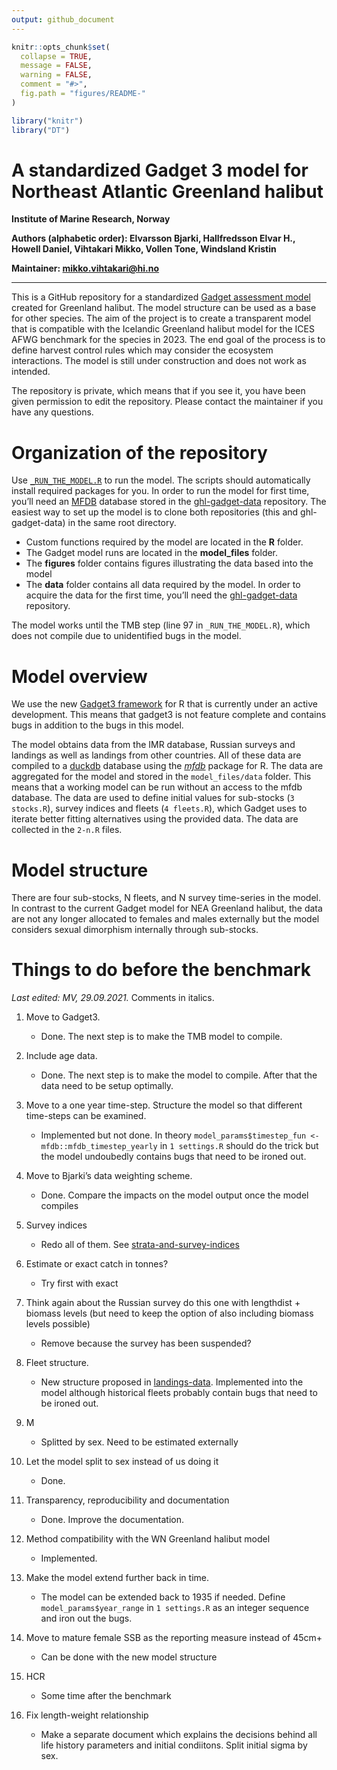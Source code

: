 ```yaml
---
output: github_document
---
```


```r
knitr::opts_chunk$set(
  collapse = TRUE,
  message = FALSE,
  warning = FALSE,
  comment = "#>",
  fig.path = "figures/README-"
)

library("knitr")
library("DT")
```

# A standardized Gadget 3 model for Northeast Atlantic Greenland halibut
**Institute of Marine Research, Norway**

**Authors (alphabetic order): Elvarsson Bjarki, Hallfredsson Elvar H., Howell Daniel, Vihtakari Mikko, Vollen Tone, Windsland Kristin**

**Maintainer: <mikko.vihtakari@hi.no>** 

----

This is a GitHub repository for a standardized [Gadget assessment model](https://gadget-framework.github.io/gadget3/) created for Greenland halibut. The model structure can be used as a base for other species. The aim of the project is to create a transparent model that is compatible with the Icelandic Greenland halibut model for the ICES AFWG benchmark for the species in 2023. The end goal of the process is to define harvest control rules which may consider the ecosystem interactions. The model is still under construction and does not work as intended. 

The repository is private, which means that if you see it, you have been given permission to edit the repository. Please contact the maintainer if you have any questions.

# Organization of the repository

Use [`_RUN_THE_MODEL.R`](https://github.com/DeepWaterIMR/ghl-gadget3/blob/master/_RUN_THE_MODEL.R) to run the model. The scripts should automatically install required packages for you. In order to run the model for first time, you'll need an [MFDB](https://cran.r-project.org/web/packages/mfdb/index.html) database stored in the [ghl-gadget-data](https://github.com/DeepWaterIMR/ghl-gadget-data) repository. The easiest way to set up the model is to clone both repositories (this and ghl-gadget-data) in the same root directory. 

* Custom functions required by the model are located in the **R** folder.
* The Gadget model runs are located in the **model_files** folder. 
* The **figures** folder contains figures illustrating the data based into the model
* The **data** folder contains all data required by the model. In order to acquire the data for the first time, you'll need the [ghl-gadget-data](https://github.com/DeepWaterIMR/ghl-gadget-data) repository.

The model works until the TMB step (line 97 in `_RUN_THE_MODEL.R`), which does not compile due to unidentified bugs in the model.

# Model overview

We use the new [Gadget3 framework](https://gadget-framework.github.io/gadget3/) for R that is currently under an active development. This means that gadget3 is not feature complete and contains bugs in addition to the bugs in this model. 

The model obtains data from the IMR database, Russian surveys and landings as well as landings from other countries. All of these data are compiled to a [duckdb](https://cran.r-project.org/web/packages/duckdb/index.html) database using the [*mfdb*](https://cran.r-project.org/web/packages/mfdb/index.html) package for R. The data are aggregated for the model and stored in the `model_files/data` folder. This means that a working model can be run without an access to the mfdb database. The data are used to define initial values for sub-stocks (`3 stocks.R`), survey indices and fleets (`4 fleets.R`), which Gadget uses to iterate better fitting alternatives using the provided data. The data are collected in the `2-n.R` files. 

# Model structure

There are four sub-stocks, N fleets, and N survey time-series in the model. In contrast to the current Gadget model for NEA Greenland halibut, the data are not any longer allocated to females and males externally but the model considers sexual dimorphism internally through sub-stocks. 

# Things to do before the benchmark

*Last edited: MV, 29.09.2021.* Comments in italics.

1.  Move to Gadget3. 

    - Done. The next step is to make the TMB model to compile.
    
2.  Include age data. 

    - Done. The next step is to make the model to compile. After that the data need to be setup optimally.
      
3.  Move to a one year time-step. Structure the model so that different time-steps can be examined.

    - Implemented but not done. In theory `model_params$timestep_fun <- mfdb::mfdb_timestep_yearly` in `1 settings.R` should do the trick but the model undoubedly contains bugs that need to be ironed out.

4.  Move to Bjarki's data weighting scheme.

    - Done. Compare the impacts on the model output once the model compiles

5.  Survey indices

    - Redo all of them. See [strata-and-survey-indices](https://github.com/DeepWaterIMR/ghl-gadget-data/blob/main/docs/strata-and-survey-indices.Rmd)

6.  Estimate or exact catch in tonnes? 

    - Try first with exact

7.  Think again about the Russian survey do this one with lengthdist + biomass levels (but need to keep the option of also including biomass levels possible)

    - Remove because the survey has been suspended?

8.  Fleet structure. 
  
    - New structure proposed in [landings-data](https://github.com/DeepWaterIMR/ghl-gadget-data/blob/main/docs/landings-data.Rmd). Implemented into the model although historical fleets probably contain bugs that need to be ironed out.

9.  M 
  
    - Splitted by sex. Need to be estimated externally

10. Let the model split to sex instead of us doing it

    - Done.

11. Transparency, reproducibility and documentation

    - Done. Improve the documentation.

13. Method compatibility with the WN Greenland halibut model

    - Implemented.

14. Make the model extend further back in time. 

    - The model can be extended back to 1935 if needed. Define `model_params$year_range` in `1 settings.R` as an integer sequence and iron out the bugs.

15. Move to mature female SSB as the reporting measure instead of 45cm+
  
    - Can be done with the new model structure

16. HCR

    - Some time after the benchmark
    
17. Fix length-weight relationship 

    - Make a separate document which explains the decisions behind all life history parameters and initial condiitons. Split initial sigma by sex.
